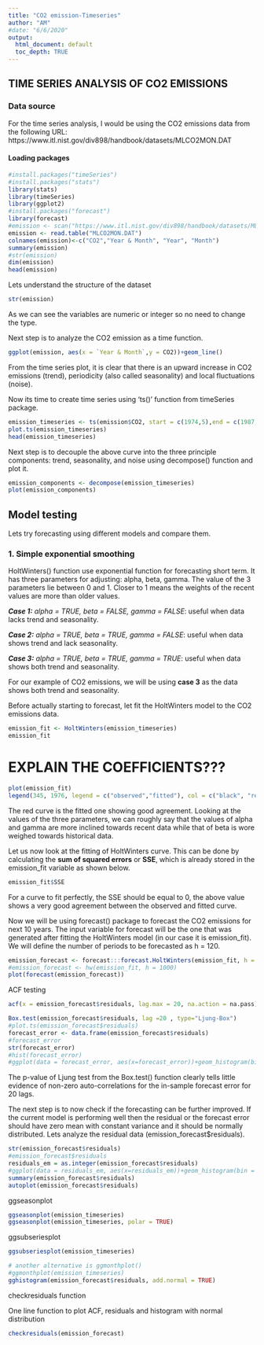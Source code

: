 ---
title: "CO2 emission-Timeseries"
author: "AM"
#date: "6/6/2020"
output:
  html_document: default
  toc_depth: TRUE
---
## TIME SERIES ANALYSIS OF CO2 EMISSIONS

### Data source

For the time series analysis, I would be using the CO2 emissions data from the following URL: https://www.itl.nist.gov/div898/handbook/datasets/MLCO2MON.DAT

#### Loading packages

```{r}
#install.packages("timeSeries")
#install.packages("stats")
library(stats)
library(timeSeries)
library(ggplot2)
#install.packages("forecast")
library(forecast)
#emission <- scan("https://www.itl.nist.gov/div898/handbook/datasets/MLCO2MON.DAT", skip = 25)
emission <- read.table("MLCO2MON.DAT")
colnames(emission)<-c("CO2","Year & Month", "Year", "Month")
summary(emission)
#str(emission)
dim(emission)
head(emission)
```
Lets understand the structure of the dataset
```{r}
str(emission)
```
As we can see the variables are numeric or integer so no need to change the type.

Next step is to analyze the CO2 emission as a time function.

```{r}
ggplot(emission, aes(x = `Year & Month`,y = CO2))+geom_line()
```
From the time series plot, it is clear that there is an upward increase in CO2 emissions (trend), periodicity (also called seasonality) and local fluctuations (noise). 


Now its time to create time series using 'ts()' function from timeSeries package.
```{r}
emission_timeseries <- ts(emission$CO2, start = c(1974,5),end = c(1987,9), frequency = 12)
plot.ts(emission_timeseries)
head(emission_timeseries)
```


Next step is to decouple the above curve into the three principle components: trend, seasonality, and noise using decompose() function and plot it.

```{r}

emission_components <- decompose(emission_timeseries)
plot(emission_components)
```

## Model testing

Lets try forecasting using different models and compare them.

### 1. Simple exponential smoothing
HoltWinters() function use exponential function for forecasting short term. It has three parameters for adjusting: alpha, beta, gamma. The value of the 3 parameters lie between 0 and 1. Closer to 1 means the weights of the recent values are more than older values.

*__Case 1:__ alpha = TRUE, beta = FALSE, gamma = FALSE*: useful when data lacks trend and seasonality.

*__Case 2:__ alpha = TRUE, beta = TRUE, gamma = FALSE*: useful when data shows trend and lack seasonality.

*__Case 3:__ alpha = TRUE, beta = TRUE, gamma = TRUE*: useful when data shows both trend and seasonality.

For our example of CO2 emissions, we will be using **case 3** as the data shows both trend and seasonality.

Before actually starting to forecast, let fit the HoltWinters model to the CO2 emissions data.
```{r}
emission_fit <- HoltWinters(emission_timeseries)
emission_fit
```
# EXPLAIN THE COEFFICIENTS???

```{r}
plot(emission_fit)
legend(345, 1976, legend = c("observed","fitted"), col = c("black", "red"))
```

The red curve is the fitted one showing good agreement. Looking at the values of the three parameters, we can roughly say that the values of alpha and gamma are more inclined towards recent data while that of beta is wore weighed towards historical data.

Let us now look at the fitting of HoltWinters curve. This can be done by calculating the **sum of squared errors** or **SSE**, which is already stored in the emission_fit variable as shown below. 


```{r}
emission_fit$SSE
```
For a curve to fit perfectly, the SSE should be equal to 0, the above value shows a very good agreement between the observed and fitted curve.

Now we will be using forecast() package to forecast the CO2 emissions for next 10 years. The input variable for forecast will be the one that was generated after fitting the HoltWinters model (in our case it is emission_fit). We will define the number of periods to be forecasted as h = 120.

```{r}
emission_forecast <- forecast:::forecast.HoltWinters(emission_fit, h = 120)
#emission_forecast <- hw(emission_fit, h = 1000)
plot(forecast(emission_forecast))
```

ACF testing

```{r}
acf(x = emission_forecast$residuals, lag.max = 20, na.action = na.pass)

Box.test(emission_forecast$residuals, lag =20 , type="Ljung-Box")
#plot.ts(emission_forecast$residuals)
forecast_error <- data.frame(emission_forecast$residuals)
#forecast_error
str(forecast_error)
#hist(forecast_error)
#ggplot(data = forecast_error, aes(x=forecast_error))+geom_histogram(bin = 5)
```

The p-value of Ljung test from the Box.test() function clearly tells little evidence of non-zero auto-correlations for the in-sample forecast error for 20 lags. 

The next step is to now check if the forecasting can be further improved. If the current model is performing well then the residual or the forecast error should have zero mean with constant variance and it should be normally distributed. Lets analyze the residual data (emission_forecast$residuals).

```{r}
str(emission_forecast$residuals)
#emission_forecast$residuals
residuals_em = as.integer(emission_forecast$residuals)
#ggplot(data = residuals_em, aes(x=residuals_em))+geom_histogram(bin = 10)
summary(emission_forecast$residuals)
autoplot(emission_forecast$residuals)
```

ggseasonplot

```{r}
ggseasonplot(emission_timeseries)
ggseasonplot(emission_timeseries, polar = TRUE)
```

ggsubseriesplot

```{r}
ggsubseriesplot(emission_timeseries)

# another alternative is ggmonthplot()
#ggmonthplot(emission_timeseries)
gghistogram(emission_forecast$residuals, add.normal = TRUE)
```

checkresiduals function

One line function to plot ACF, residuals and histogram with normal distribution

```{r}
checkresiduals(emission_forecast)
```

